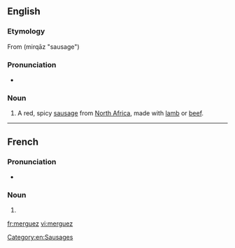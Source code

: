 ==English==
{{wikipedia}}

===Etymology===
From {{etyl|ar}} {{Arab|[[مرقاز]]}} (mirqāz "sausage")

===Pronunciation===
* {{rfv-pronunciation|lang=en}} {{IPA|/merˈɡez/}}

===Noun===
{{en-noun|-}}

# A red, spicy [[sausage]] from [[North Africa]], made with [[lamb]] or [[beef]].

[[Category:en:Sausages]]

----

==French==

===Pronunciation===
* {{IPA|/mɛʁ.ɡɛz/|lang=fr}}

===Noun===
{{fr-noun|f|pl=merguez}}

# {{l|en|merguez}}

[[fr:merguez]]
[[vi:merguez]]